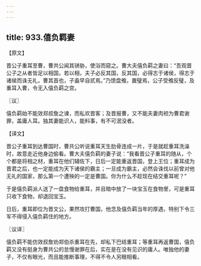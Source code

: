 ```yaml
---
---
---
```

title: 933.僖负羁妻
---



【原文】

晋公子重耳至曹，曹共公闻其骈胁，使浴而窥之。曹大夫僖负羁之妻曰：“吾观晋公子之从者皆足以相国，若以相，夫子必反其国，反其国，必得志于诸侯，得志于诸侯而诛无礼，曹其首也，子盍早自贰焉。”乃馈盘飧，置璧焉，公子受飧反璧，及重耳入曹，令无入僖负羁之宫。

〖议〗

僖负羁始不能效郑叔詹之谏，而私欢晋客；及晋报曹，又不能夫妻肉袒为曹君谢罪，盖庸人耳。独其妻能识人，能料事，有不可泯没者。

【译文】

晋公子重耳到达曹国时，曹共公听说重耳天生肋骨连成一片，于是就趁重耳洗澡时，故意走近他身边偷看。曹大夫僖负羁的妻子说：“我看晋公子重耳的随从，个个都是将相之材，重耳在他们辅佐下，日后一定能重返晋国，登上王位；重耳成为晋君之后，也一定能成为天下诸侯的霸主；一旦成为霸主，必然会诛伐以前曾对他无礼的国家，那么第一个遭殃的一定是曹国。你为什么不趁现在结交重耳呢？”

于是僖负羁派人送了一盘食物给重耳，并且暗中放了一块宝玉在食物里，可是重耳只收下食物，却退回宝玉。

日后，重耳即位为晋文公，果然攻打曹国，他念及僖负羁当年的厚遇，特别下令三军不得侵入僖负羁住的地方。

〖议译〗

僖负羁不能仿效叔詹劝郑伯杀重耳在先，却私下巴结重耳；等重耳再返曹国，僖负羁又没有挺身为曹共公的怠慢谢罪在后，实在是在没有见识的庸人。唯独他的妻子，不仅有眼光，而且能推断事理，不得不令人另眼相看。